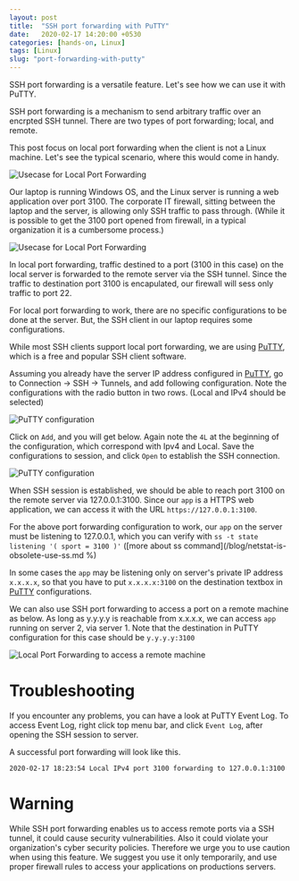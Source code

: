 ```yaml
---
layout: post
title:  "SSH port forwarding with PuTTY"
date:   2020-02-17 14:20:00 +0530
categories: [hands-on, Linux]
tags: [Linux]
slug: "port-forwarding-with-putty"
---
```


<div class="header-highlight">
SSH port forwarding is a versatile feature. Let's see how we can use it with PuTTY.
</div>

SSH port forwarding is a mechanism to send arbitrary traffic over an encrpted SSH tunnel. There are two types of port forwarding; local, and remote. 

This post focus on local port forwarding when the client is not a Linux machine. Let's see the typical scenario, where this would come in handy.

![Usecase for Local Port Forwarding](./l_port_forwarding_usecase.png)

Our laptop is running Windows OS, and the Linux server is running a web application over port 3100. The corporate IT firewall, sitting between the laptop and the server, is allowing only SSH traffic to pass through. (While it is possible to get the 3100 port opened from firewall, in a typical organization it is a cumbersome process.)

![Usecase for Local Port Forwarding](./l_port_forwarding_function.png)

In local port forwarding, traffic destined to a port (3100 in this case) on the local server is forwarded to the remote server via the SSH tunnel. Since the traffic to destination port 3100 is encapulated, our firewall will sess only traffic to port 22.

For local port forwarding to work, there are no specific configurations to be done at the server. But, the SSH client in our laptop requires some configurations.

While most SSH clients support local port forwarding, we are using [PuTTY], which is a free and popular SSH client software.

Assuming you already have the server IP address configured in [PuTTY], go to Connection -> SSH -> Tunnels, and add following configuration. Note the configurations with the radio button in two rows. (Local and IPv4 should be selected)

![PuTTY configuration](./putty_2.png)

Click on `Add`, and you will get below. Again note the `4L` at the beginning of the configuration, which correspond with Ipv4 and Local. Save the configurations to session, and click `Open` to establish the SSH connection.

![PuTTY configuration](./putty_3.png)

When SSH session is established, we should be able to reach port 3100 on the remote server via 127.0.0.1:3100. Since our `app` is a HTTPS web application, we can access it with the URL `https://127.0.0.1:3100`. 

For the above port forwarding configuration to work, our `app` on the server must be listening to 127.0.0.1, which you can verify with `ss -t state listening '( sport = 3100 )'` ([more about ss command](/blog/netstat-is-obsolete-use-ss.md %)

In some cases the `app` may be listening only on server's private IP address `x.x.x.x`, so that you have to put `x.x.x.x:3100` on the destination textbox in [PuTTY] configurations.

We can also use SSH port forwarding to access a port on a remote machine as below. As long as y.y.y.y is reachable from x.x.x.x, we can access `app` running on server 2, via server 1. Note that the destination in PuTTY configuration for this case should be `y.y.y.y:3100`

![Local Port Forwarding to access a remote machine](./l_port_forwarding_usecase_2.png)

# Troubleshooting

If you encounter any problems, you can have a look at PuTTY Event Log. To access Event Log, right click top menu bar, and click `Event Log`, after opening the SSH session to server.

A successful port forwarding will look like this.

```shell
2020-02-17 18:23:54	Local IPv4 port 3100 forwarding to 127.0.0.1:3100
``` 

# Warning

While SSH port forwarding enables us to access remote ports via a SSH tunnel, it could cause security vulnerabilities. Also it could violate your organization's cyber security policies. Therefore we urge you to use caution when using this feature. We suggest you use it only temporarily, and use proper firewall rules to access your applications on productions servers.

[PuTTY]: https://www.PuTTY.org/
